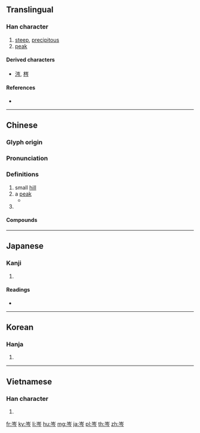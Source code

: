 {{character info/new}}
==Translingual==

===Han character===
{{Han char|rn=46|rad=山|as=04|sn=7|four=22207|canj=UOIN|ids=⿱山今}}

# [[steep]], [[precipitous]]
# [[peak]]

====Derived characters====
* [[涔]], [[梣]]

====References====
* {{Han ref|kx=0308.270|dkj=07937|dj=0608.060|hdz=10763.230|uh=5C91|ud=23697|bh=A7C2|bd=42946}}

----

==Chinese==
{{zh-forms}}

===Glyph origin===
{{Han etym}}

===Pronunciation===
{{zh-pron
|m=cén
|c=sam4
|mn=gîm
|mc=y
|oc=y
|cat=
}}

===Definitions===
{{zh-hanzi}}

# small [[hill]]
# a [[peak]]
#* {{zh-x|不 揣 其 本 而 齊 其 末，方 寸 之 木 可 使 高 於 '''岑''' 樓。|If you do not adjust them at their lower extremities, but only put their tops on a level, a piece of wood an inch square may be made to be higher than the '''pointed peak''' of a high building.|ref=Mencius ({{l|zh|孟子}}), transl. Legge}}
# {{surname|lang=zh}}

====Compounds====
{{zh-der|岑牟|岑峨|嶔岑|岑樓齊末|岡岑|岑蔚|岑翳|岑樓|岑嶺|岑岑|岑寂|岑崟|寸木岑樓|異苔同岑|森岑|苔岑}}

----

==Japanese==

===Kanji===
{{ja-kanji|grade=|rs=山04}}

# {{defn|lang=ja|sort=山04}}

====Readings====
* {{ja-readings|on=[[しん]] (shin), [[しむ]] (shimu), [[じん]] (jin), [[じむ]] (jimu), [[ぎん]] (gin)|kun=[[みね]] (mine)}}

----

==Korean==

===Hanja===
{{ko-hanja|hangeul=[[잠]], [[음]]|rv=jam, eum|mr=cham, ŭm}}

# {{defn|lang=ko|sort=山04}}

----

==Vietnamese==

===Han character===
{{vi-hantu|[[sầm]], [[sum]], [[xờm]]|rs=山04}}

# {{defn|lang=vi|sort=山04}}

[[fr:岑]]
[[ky:岑]]
[[li:岑]]
[[hu:岑]]
[[mg:岑]]
[[ja:岑]]
[[pl:岑]]
[[th:岑]]
[[zh:岑]]